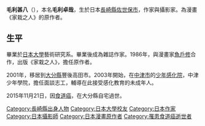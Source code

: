 '''毛利甚八'''（{{bd|1958年||2015年|11月21日|}}），本名'''毛利卓哉'''，生於日本[[長崎縣|長崎縣]][[佐世保市|佐世保市]]，作家與攝影家。為漫畫《家栽之人》的原作者。

==生平==
畢業於[[日本大學|日本大學]]藝術研究系。畢業後成為雜誌作家。1986年，與漫畫家[[魚戶修|魚戶修]]合作，出版《家栽之人》，擔任原作者。

2001年，移居到[[大分縣|大分縣]]豐後高田市。2003年開始，在[[中津市|中津市]]的[[少年感化院|少年感化院]]，中津少年學院，擔任面談志工，輔導在此接受感化教育的未成年人。

2015年11月21日，因[[食道癌|食道癌]]，在大分縣自宅過世。
{{DEFAULTSORT:Mori, Jinpachi}}
[[Category:長崎縣出身人物|Category:長崎縣出身人物]]
[[Category:日本大學校友|Category:日本大學校友]]
[[Category:日本作家|Category:日本作家]]
[[Category:日本攝影師|Category:日本攝影師]]
[[Category:日本漫畫原作者|Category:日本漫畫原作者]]
[[Category:罹患食道癌逝世者|Category:罹患食道癌逝世者]]